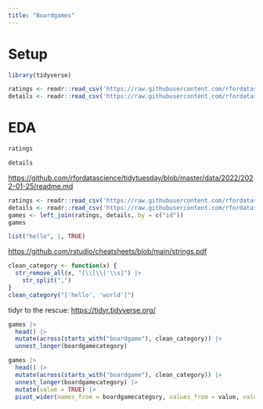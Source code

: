```yaml
---
title: "Boardgames"
---
```


# Setup

```r
library(tidyverse)
```

```r
ratings <- readr::read_csv('https://raw.githubusercontent.com/rfordatascience/tidytuesday/master/data/2022/2022-01-25/ratings.csv')
details <- readr::read_csv('https://raw.githubusercontent.com/rfordatascience/tidytuesday/master/data/2022/2022-01-25/details.csv')
```

# EDA

```r
ratings
```

```r
details
```

<https://github.com/rfordatascience/tidytuesday/blob/master/data/2022/2022-01-25/readme.md>

```r
ratings <- readr::read_csv('https://raw.githubusercontent.com/rfordatascience/tidytuesday/master/data/2022/2022-01-25/ratings.csv')
details <- readr::read_csv('https://raw.githubusercontent.com/rfordatascience/tidytuesday/master/data/2022/2022-01-25/details.csv')
games <- left_join(ratings, details, by = c("id"))
games
```

```r
list("hello", 1, TRUE)
```

<https://github.com/rstudio/cheatsheets/blob/main/strings.pdf>

```r
clean_category <- function(x) {
  str_remove_all(x, "[\\[\\]'\\s]") |> 
    str_split(",")
}
clean_category("['hello', 'world']")
```

tidyr to the rescue: <https://tidyr.tidyverse.org/>

```r
games |> 
  head() |> 
  mutate(across(starts_with("boardgame"), clean_category)) |> 
  unnest_longer(boardgamecategory)
```
```r
games |> 
  head() |> 
  mutate(across(starts_with("boardgame"), clean_category)) |> 
  unnest_longer(boardgamecategory) |> 
  mutate(value = TRUE) |>
  pivot_wider(names_from = boardgamecategory, values_from = value, values_fill = FALSE)
```


